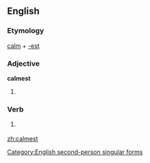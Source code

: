 ==English==

===Etymology===
[[calm]] + [[-est]]

===Adjective===
'''calmest'''

# {{superlative of|calm}}

===Verb===
{{infl|en|verb form}}

# {{archaic}} {{form of|Second-person singular simple present form|calm}}

[[Category:English second-person singular forms]]

[[zh:calmest]]